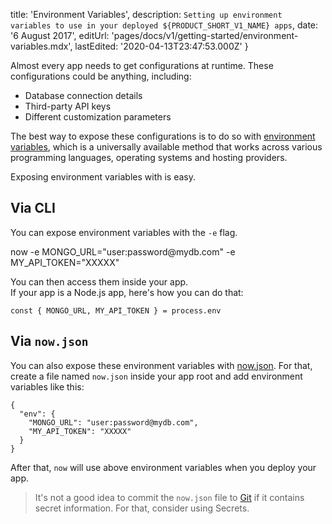 
  title: 'Environment Variables',
  description: `Setting up environment variables to use in your deployed ${PRODUCT_SHORT_V1_NAME} apps`,
  date: '6 August 2017',
  editUrl: 'pages/docs/v1/getting-started/environment-variables.mdx',
  lastEdited: '2020-04-13T23:47:53.000Z'
}

Almost every app needs to get configurations at runtime. These configurations could be anything, including:

- Database connection details
- Third-party API keys
- Different customization parameters

The best way to expose these configurations is to do so with [environment variables](https://en.wikipedia.org/wiki/Environment_variable), which is a universally available method that works across various programming languages, operating systems and hosting providers.

Exposing environment variables with <ProductShortV1Name /> is easy.

## Via CLI

You can expose environment variables with the `-e` flag.

<TerminalInput>
  now -e MONGO_URL="user:password@mydb.com" -e MY_API_TOKEN="XXXXX"
</TerminalInput>

You can then access them inside your app.<br/>
If your app is a Node.js app, here's how you can do that:

```
const { MONGO_URL, MY_API_TOKEN } = process.env
```

## Via `now.json`

You can also expose these environment variables with [now.json](https://zeit.co/docs/features/configuration). For that, create a file named `now.json` inside your app root and add environment variables like this:

```
{
  "env": {
    "MONGO_URL": "user:password@mydb.com",
    "MY_API_TOKEN": "XXXXX"
  }
}
```

After that, `now` will use above environment variables when you deploy your app.

> It's not a good idea to commit the `now.json` file to [Git](https://en.wikipedia.org/wiki/Git) if it contains secret information. For that, consider using <Link href="/docs/getting-started/secrets"><ProductShortV1Name /> Secrets</Link>.

